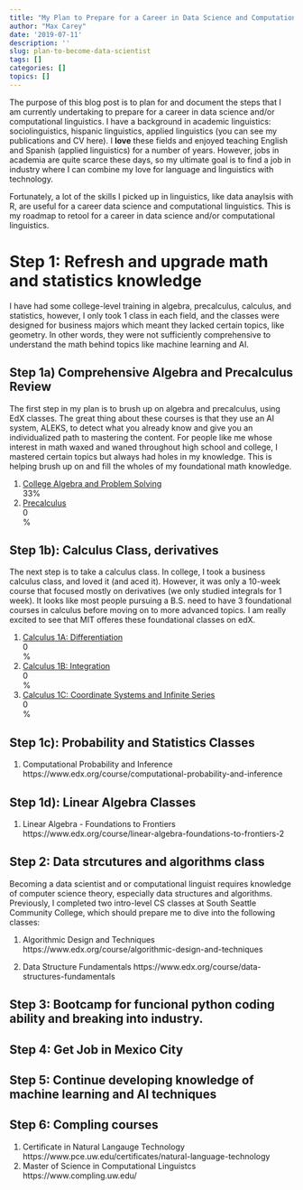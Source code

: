 ```yaml
---
title: "My Plan to Prepare for a Career in Data Science and Computational Linguistics"
author: "Max Carey"
date: '2019-07-11'
description: ''
slug: plan-to-become-data-scientist
tags: []
categories: []
topics: []
---
```


<link rel="stylesheet" href="https://stackpath.bootstrapcdn.com/bootstrap/4.3.1/css/bootstrap.min.css" integrity="sha384-ggOyR0iXCbMQv3Xipma34MD+dH/1fQ784/j6cY/iJTQUOhcWr7x9JvoRxT2MZw1T" crossorigin="anonymous">

The purpose of this blog post is to plan for and document the steps that I am currently undertaking to prepare for a career in data science and/or computational linguistics. I have a background in academic linguistics: sociolinguistics, hispanic linguistics, applied linguistics (you can see my publications and CV here). I **love** these fields and enjoyed teaching English and Spanish (applied linguistics) for a number of years. However, jobs in academia are quite scarce these days, so my ultimate goal is to find a job in industry where I can combine my love for language and linguistics with technology.

Fortunately, a lot of the skills I picked up in linguistics, like data anaylsis with R, are useful for a career data science and computational linguistics. This is my roadmap to retool for a career in data science and/or computational linguistics.

# Step 1: Refresh and upgrade math and statistics knowledge

I have had some college-level training in algebra, precalculus, calculus, and statistics, however, I only took 1 class in each field, and the classes were designed for business majors which meant they lacked certain topics, like geometry. In other words, they were not sufficiently comprehensive to understand the math behind topics like machine learning and AI.


## Step 1a) Comprehensive Algebra and Precalculus Review

The first step in my plan is to brush up on algebra and precalculus, using EdX classes. The great thing about these courses is that they use an AI system, ALEKS, to detect what you already know and give you an individualized path to mastering the content. For people like me whose interest in math waxed and waned throughout high school and college, I mastered certain topics but always had holes in my knowledge. This is helping brush up on and fill the wholes of my foundational math knowledge.

1. <a href="https://www.edx.org/course/college-algebra-problem-solving-asux-mat117x" target=blank> College Algebra and Problem Solving</a>
 <div class="progress">
  <div class="progress-bar progress-bar-striped active" role="progressbar"
  aria-valuenow="40" aria-valuemin="0" aria-valuemax="100" style="width:33%">
    33%
  </div>
</div> 

2. <a href="https://www.edx.org/course/precalculus-asux-mat170x" target=blank>Precalculus</a> 
<div class="progress">
  <div class="progress-bar progress-bar-striped active" role="progressbar"
  aria-valuenow="40" aria-valuemin="0" aria-valuemax="100" style="width:1%">
    0%
  </div>
</div>

## Step 1b): Calculus Class, derivatives

The next step is to take a calculus class. In college, I took a business calculus class, and loved it (and aced it). However, it was only a 10-week course that focused mostly on derivatives (we only studied integrals for 1 week). It looks like most people pursuing a B.S. need to have 3 foundational courses in calculus before moving on to more advanced topics. I am really excited to see that MIT offeres these foundational classes on edX.

1. <a href="https://www.edx.org/course/calculus-1a-differentiation-2" target=blank> Calculus 1A: Differentiation</a>
 <div class="progress">
  <div class="progress-bar progress-bar-striped active" role="progressbar"
  aria-valuenow="40" aria-valuemin="0" aria-valuemax="100" style="width:1%">
    0%
  </div>
</div>

2. <a href="https://www.edx.org/course/calculus-1b-integration-2" target=blank> Calculus 1B: Integration</a>
 <div class="progress">
  <div class="progress-bar progress-bar-striped active" role="progressbar"
  aria-valuenow="40" aria-valuemin="0" aria-valuemax="100" style="width:1%">
    0%
  </div>
</div>


3. <a href="https://www.edx.org/course/calculus-1c-coordinate-systems-infinite-series-2" target=blank> Calculus 1C: Coordinate Systems and Infinite Series</a>
 <div class="progress">
  <div class="progress-bar progress-bar-striped active" role="progressbar"
  aria-valuenow="40" aria-valuemin="0" aria-valuemax="100" style="width:1%">
    0%
  </div>
</div>


## Step 1c): Probability and Statistics Classes

1. Computational Probability and Inference
https://www.edx.org/course/computational-probability-and-inference

## Step 1d): Linear Algebra Classes

1. Linear Algebra - Foundations to Frontiers
https://www.edx.org/course/linear-algebra-foundations-to-frontiers-2

## Step 2: Data strcutures and algorithms class
Becoming a data scientist and or computational linguist requires knowledge of computer science theory, especially data structures and algorithms. Previously, I completed two intro-level CS classes at South Seattle Community College, which should prepare me to dive into the following classes:

1. Algorithmic Design and Techniques
https://www.edx.org/course/algorithmic-design-and-techniques

2. Data Structure Fundamentals
https://www.edx.org/course/data-structures-fundamentals

## Step 3: Bootcamp for funcional python coding ability and breaking into industry.


## Step 4: Get Job in Mexico City

## Step 5: Continue developing knowledge of machine learning and AI techniques

## Step 6: Compling courses

1. Certificate in Natural Langauge Technology
https://www.pce.uw.edu/certificates/natural-language-technology
2. Master of Science in Computational Linguistcs
https://www.compling.uw.edu/